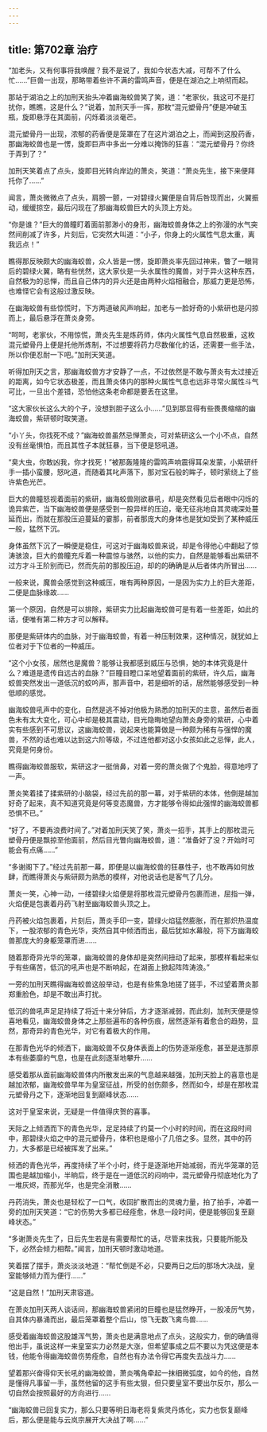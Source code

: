 ```yaml
---
---
---
```

title: 第702章 治疗
---



“加老头，又有何事将我唤醒？我不是说了，我如今状态大减，可帮不了什么忙……”巨兽一出现，那略带着些许不满的雷鸣声音，便是在湖泊之上响彻而起。

那站于湖泊之上的加刑天抬头冲着幽海蛟兽笑了笑，道：“老家伙，我这可不是打扰你，瞧瞧，这是什么？”说着，加刑天手一挥，那枚“混元塑骨丹”便是冲破玉瓶，旋即悬浮在其面前，闪烁着淡淡毫芒。

混元塑骨丹一出现，浓郁的药香便是笼罩在了在这片湖泊之上，而闻到这股药香，那幽海蛟兽也是一愣，旋即巨声中多出一分难以掩饰的狂喜：“混元塑骨丹？你终于弄到了？”

加刑天笑着点了点头，旋即目光转向岸边的萧炎，笑道：“萧炎先生，接下来便拜托你了……”

闻言，萧炎微微点了点头，肩膀一颤，一对碧绿火翼便是自背后咎现而出，火翼振动，缓缓掠空，最后闪现在了那幽海蛟兽巨大的头顶上方处。

“你是谁？”巨大的兽瞳盯着面前那渺小的身形，幽海蛟兽身体之上的弥漫的水气突然间削减了许多，片刻后，它突然大叫道：“小子，你身上的火属性气息太重，离我远点！”

瞧得那反映颇大的幽海蛟兽，众人皆是一愣，旋即萧炎率先回过神来，瞥了一眼背后的碧绿火翼，略有些恍然，这大家伙是一头水属性的魔兽，对于异火这种东西，自然极为的忌惮，而且自己体内的异火还是由两种火焰相融合，那威力更是恐怖，也难怪它会有这般过激反映。

在幽海蛟兽有些惊慌时，下方两道破风声响起，加老与一脸好奇的小紫研也是闪掠而上，最后悬浮在萧炎身旁。

“呵呵，老家伙，不用惊慌，萧炎先生是炼药师，体内火属性气息自然极重，这枚混元塑骨丹上便是托他所炼制，不过想要将药力尽数催化的话，还需要一些手法，所以你便忍耐一下吧。”加刑天笑道。

听得加刑天之言，那幽海蛟兽方才安静了一点，不过依然是不敢与萧炎有太过接近的距离，如今它状态极差，而且萧炎体内的那种火属性气息也远非寻常火属性斗气可比，一旦出个差错，恐怕他这条老命都是要丢在这里。

“这大家伙长这么大的个子，没想到胆子这么小……”见到那显得有些畏畏缩缩的幽海蛟兽，紫研顿时取笑道。

“小丫头，你找死不成？”幽海蛟兽虽然忌惮萧炎，可对紫研这么一个小不点，自然没有丝毫惧怕，而且其性子本就狂暴，当下便是怒吼道。

“臭大虫，你敢凶我，你才找死！”被那轰隆隆的雷鸣声响震得耳朵发蒙，小紫研纤手一插小蛮腰，怒叱道，而随着其叱声落下，那对宝石般的眸子，顿时萦绕上了些许紫色光芒。

巨大的兽瞳怒视着面前的紫研，幽海蛟兽刚欲暴吼，却是突然看见后者眼中闪烁的诡异紫芒，当下幽海蛟兽便是感受到一股异样的压迫，毫无征兆地自其灵魂深处蔓延而出，而就在那股压迫蔓延的霎那，前者那庞大的身体也是犹如受到了某种威压一般，猛然下沉。

身体虽然下沉了一瞬便是稳住，可这对于幽海蛟兽来说，却是令得他心中翻起了惊涛骇浪，巨大的兽瞳充斥着一种震惊与骇然，以他的实力，自然是能够看出紫研不过方才斗王阶别而已，然而先前的那股压迫，却的的确确是从后者体内所冒出……

一般来说，魔兽会感觉到这种威压，唯有两种原因，一是因为实力上的巨大差距，二便是血脉缘故……

第一个原因，自然是可以排除，紫研实力比起幽海蛟兽可是有着一些差距，如此的话，便唯有第二种方才可以解释。

那便是紫研体内的血脉，对于幽海蛟兽，有着一种压制效果，这种情况，就犹如上位者对于下位者的一种威压。

“这个小女孩，居然也是魔兽？能够让我都感到威压与恐惧，她的本体究竟是什么？难道是遗传自远古的血脉？”巨瞳目瞪口呆地望着面前的紫研，许久后，幽海蛟兽突然发出一道低沉的蛟吟声，那声音中，若是细听的话，居然能够感受到一种低顺的感觉。

幽海蛟兽吼声中的变化，自然是逃不掉对他极为熟悉的加刑天的主意，虽然后者面色未有太大变化，可心中却是极其震动，目光隐晦地望向萧炎身旁的紫研，心中着实有些感到不可思议，这幽海蛟兽，说起来也能算做是一种颇为稀有与强悍的魔兽，不然的话也难以达到这六阶等级，不过连他都对这小女孩如此之忌惮，此人，究竟是何身份。

瞧得幽海蛟兽服软，紫研这才一挺俏鼻，对着一旁的萧炎做了个鬼脸，得意地哼了一声。

萧炎笑着揉了揉紫研的小脑袋，经过先前的那一幕，对于紫研的本体，他倒是越加好奇了起来，真不知道究竟是何等变态魔兽，方才能够令得如此强悍的幽海蛟兽都恐惧不已。”

“好了，不要再浪费时间了。”对着加刑天笑了笑，萧炎一招手，其手上的那枚混元塑骨丹便是飘掠至他面前，然后目光瞥向幽海蛟兽，道：“准备好了没？开始时可能会有点痛……”

“多谢阁下了。”经过先前那一幕，即便是以幽海蛟兽的狂暴性子，也不敢再如何放肆，而瞧得萧炎与紫研颇为熟悉的模样，对他说话也是客气了几分。

萧炎一笑，心神一动，一缕碧绿火焰便是将那枚混元塑骨丹包裹而进，屈指一弹，火焰便是包裹着丹药飞射至幽海蛟兽头顶之上。

丹药被火焰包裹着，片刻后，萧炎手印一变，碧绿火焰猛然膨胀，而在那炽热温度下，一股浓郁的青色光华，突然自其中倾洒而出，最后犹如水幕般，将下方幽海蛟兽那庞大的身躯笼罩而进……

随着那奇异光华的笼罩，幽海蛟兽的身体却是突然间扭动了起来，那模样看起来似乎有些痛苦，低沉的吼声也是不断响起，在湖面上掀起阵阵涛浪。”

一旁的加刑天瞧得幽海蛟兽这般举动，也是有些焦急地搓了搓手，不过望着萧炎那郑重脸色，却是不敢出声打扰。

低沉的兽吼声足足持续了将近十来分钟后，方才逐渐减弱，而此刻，加刑天便是惊喜地看见，幽海蛟兽身体之上那些遍布的各种伤痕，居然逐渐有着愈合的趋势，显然，那奇异的青色光华，对它有着极大的作用。

在那青色光华的倾洒下，幽海蛟兽不仅身体表面上的伤势逐渐痊愈，甚至是连那原本有些萎靡的气息，也是在此刻逐渐地攀升……

感受着那从面前幽海蛟兽体内所散发出来的气息越来越强，加刑天脸上的喜意也是越加浓郁，幽海蛟兽早年为皇室征战，所受的创伤颇多，然而如今，却是在那枚混元塑骨丹之下，逐渐地回复到巅峰状态……

这对于皇室来说，无疑是一件值得庆贺的喜事。

天际之上倾洒而下的青色光华，足足持续了约莫一个小时的时间，而在这段时间中，那碧绿火焰之中的混元塑骨丹，体积也是缩小了几倍之多。显然，其中的药力，大多都是已经被挥发了出来。”

倾洒的青色光华，再度持续了半个小时，终于是逐渐地开始减弱，而光华笼罩的范围也是越加缩小，半晌后，终于是在一道低沉的闷响中，混元塑骨丹彻底地化为了一堆灰烬，而那光华，也是完全消散……

丹药消失，萧炎也是轻松了一口气，收回扩散而出的灵魂力量，拍了拍手，冲着一旁的加刑天笑道：“它的伤势大多都已经痊愈，休息一段时间，便是能够回复至巅峰状态。”

“多谢萧炎先生了，日后先生若是有需要帮忙的话，尽管来找我，只要能所能及下，必然会倾力相帮。”闻言，加刑天顿时激动地道。

笑着摆了摆手，萧炎淡淡地道：“帮忙倒是不必，只要两日之后的那场大决战，皇室能够倾力而为便行……”

“这是自然！”加刑天肃容道。

在萧炎加刑天两人谈话间，那幽海蛟兽紧闭的巨瞳也是猛然睁开，一股凌厉气势，自其体内暴涌而出，最后笼罩着整个后山，惊飞无数飞禽鸟兽……

感受着幽海蛟兽这股雄浑气势，萧炎也是满意地点了点头，这般实力，倒的确值得他出手，虽说这样一来皇室实力必然是大涨，但希望事成之后不要以为凭这便是本钱，他能令得幽海蛟兽伤势痊愈，自然也有办法令得它再度失去战斗力……

望着那兴奋得仰天长吼的幽海蛟兽，萧炎嘴角牵起一抹细微弧度，如今的他，自然是懂得凡事留一手，虽然他留的这手有些太狠，但只要皇室不要出尔反尔，那么一切自然会按照最好的方向进行……

“幽海蛟兽已回复实力，那么只要等明日海老将复紫灵丹炼化，实力也恢复巅峰后，那么便是能与云岚宗展开大决战了啊……”